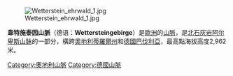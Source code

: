 {{unreferenced|time=2018-09-21T11:23:01+00:00}}
[[Image:Wetterstein_ehrwald_1.jpg|right]]

'''韋特施泰因山脈'''（德语：'''Wettersteingebirge'''）是[[歐洲|歐洲]]的[[山脈|山脈]]，是[[北石灰岩阿尔卑斯山脉|北石灰岩阿尔卑斯山脉]]的一部分，橫跨[[奧地利|奧地利]][[蒂羅爾州|蒂羅爾州]]和[[德國|德國]][[巴伐利亞|巴伐利亞]]，最高點海拔高度2,962米。
{{coord|47|25|N|11|8|E|type:mountain|display=title}}

{{Austria-geo-stub}}
{{Germany-geo-stub}}
[[Category:奧地利山脈|Category:奧地利山脈]]
[[Category:德國山脈|Category:德國山脈]]